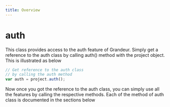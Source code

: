 ```yaml
---
title: Overview 
---
```


# auth 

This class provides access to the auth feature of Grandeur. Simply get a reference to the auth class by calling auth() method with the project object. This is illustrated as below

```jsx
// Get reference to the auth class
// by calling the auth method
var auth = project.auth();
```

Now once you got the reference to the auth class, you can simply use all the features by calling the respective methods. Each of the method of auth class is documented in the sections below

